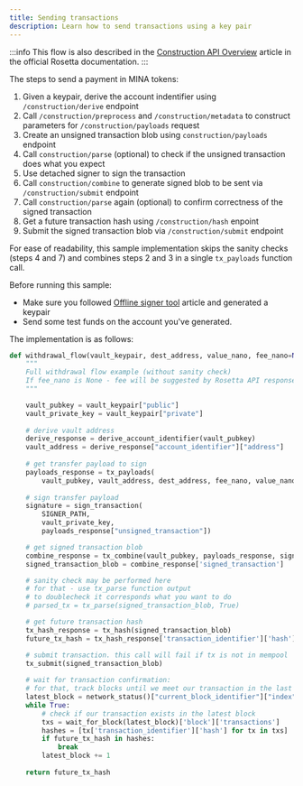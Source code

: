 ```yaml
---
title: Sending transactions
description: Learn how to send transactions using a key pair
---
```


:::info
This flow is also described in the [Construction API Overview](https://docs.cloud.coinbase.com/rosetta/docs/construction-api-overview) article in the official Rosetta documentation.
:::

The steps to send a payment in MINA tokens:
1. Given a keypair, derive the account indentifier using `/construction/derive` endpoint
2. Call `/construction/preprocess` and `/construction/metadata` to construct parameters for `/construction/payloads` request
3. Create an unsigned transaction blob using `construction/payloads` endpoint
4. Call `construction/parse` (optional) to check if the unsigned transaction does what you expect
5. Use detached signer to sign the transaction
6. Call `construction/combine` to generate signed blob to be sent via `/construction/submit` endpoint
7. Call `construction/parse` again (optional) to confirm correctness of the signed transaction
8. Get a future transaction hash using `/construction/hash` enpoint
9. Submit the signed transaction blob via `/construction/submit` endpoint

For ease of readability, this sample implementation skips the sanity checks (steps 4 and 7) and combines steps 2 and 3 in a single `tx_payloads` function call.

Before running this sample:
- Make sure you followed [Offline signer tool](using-signer) article and generated a keypair
- Send some test funds on the account you've generated.

The implementation is as follows:

```python
def withdrawal_flow(vault_keypair, dest_address, value_nano, fee_nano=None):
    """
    Full withdrawal flow example (without sanity check)
    If fee_nano is None - fee will be suggested by Rosetta API response
    """

    vault_pubkey = vault_keypair["public"]
    vault_private_key = vault_keypair["private"]
    
    # derive vault address
    derive_response = derive_account_identifier(vault_pubkey)
    vault_address = derive_response["account_identifier"]["address"]
    
    # get transfer payload to sign
    payloads_response = tx_payloads(
        vault_pubkey, vault_address, dest_address, fee_nano, value_nano)
    
    # sign transfer payload
    signature = sign_transaction(
        SIGNER_PATH, 
        vault_private_key,
        payloads_response["unsigned_transaction"])

    # get signed transaction blob
    combine_response = tx_combine(vault_pubkey, payloads_response, signature)
    signed_transaction_blob = combine_response['signed_transaction']

    # sanity check may be performed here 
    # for that - use tx_parse function output
    # to doublecheck it corresponds what you want to do
    # parsed_tx = tx_parse(signed_transaction_blob, True)

    # get future transaction hash
    tx_hash_response = tx_hash(signed_transaction_blob)
    future_tx_hash = tx_hash_response['transaction_identifier']['hash']

    # submit transaction. this call will fail if tx is not in mempool
    tx_submit(signed_transaction_blob)
    
    # wait for transaction confirmation:
    # for that, track blocks until we meet our transaction in the last one
    latest_block = network_status()["current_block_identifier"]["index"]
    while True:
        # check if our transaction exists in the latest block
        txs = wait_for_block(latest_block)['block']['transactions']
        hashes = [tx['transaction_identifier']['hash'] for tx in txs]
        if future_tx_hash in hashes:
            break
        latest_block += 1
    
    return future_tx_hash
```